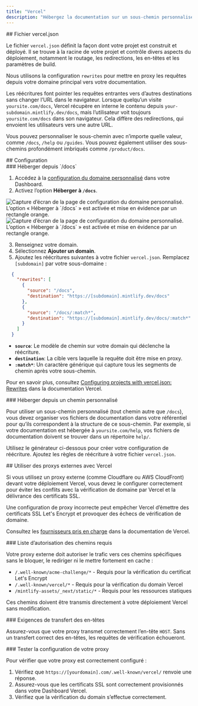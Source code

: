```yaml
---
title: "Vercel"
description: "Hébergez la documentation sur un sous-chemin personnalisé avec Vercel"
---
```




<div id="verceljson-file">
  ## Fichier vercel.json
</div>

Le fichier `vercel.json` définit la façon dont votre projet est construit et déployé. Il se trouve à la racine de votre projet et contrôle divers aspects du déploiement, notamment le routage, les redirections, les en-têtes et les paramètres de build.

Nous utilisons la configuration `rewrites` pour mettre en proxy les requêtes depuis votre domaine principal vers votre documentation.

Les réécritures font pointer les requêtes entrantes vers d’autres destinations sans changer l’URL dans le navigateur. Lorsque quelqu’un visite `yoursite.com/docs`, Vercel récupère en interne le contenu depuis `your-subdomain.mintlify.dev/docs`, mais l’utilisateur voit toujours `yoursite.com/docs` dans son navigateur. Cela diffère des redirections, qui envoient les utilisateurs vers une autre URL.

Vous pouvez personnaliser le sous-chemin avec n’importe quelle valeur, comme `/docs`, `/help` ou `/guides`. Vous pouvez également utiliser des sous-chemins profondément imbriqués comme `/product/docs`.

<div id="configuration">
  ## Configuration
</div>

<div id="host-from-docs">
  ### Héberger depuis `/docs`
</div>

1. Accédez à la [configuration du domaine personnalisé](https://dashboard.mintlify.com/settings/deployment/custom-domain) dans votre Dashboard.
2. Activez l’option **Héberger à `/docs`**.

<Frame>
  <img alt="Capture d’écran de la page de configuration du domaine personnalisé. L’option « Héberger à `/docs` » est activée et mise en évidence par un rectangle orange." src="/images/subpath/toggle-light.png" className="block dark:hidden" />

  <img alt="Capture d’écran de la page de configuration du domaine personnalisé. L’option « Héberger à `/docs` » est activée et mise en évidence par un rectangle orange." src="/images/subpath/toggle-dark.png" className="hidden dark:block" />
</Frame>

3. Renseignez votre domain.
4. Sélectionnez **Ajouter un domain**.
5. Ajoutez les réécritures suivantes à votre fichier `vercel.json`. Remplacez `[subdomain]` par votre sous-domaine :

```json
  {
    "rewrites": [
      {
        "source": "/docs",
        "destination": "https://[subdomain].mintlify.dev/docs"
      },
      {
        "source": "/docs/:match*",
        "destination": "https://[subdomain].mintlify.dev/docs/:match*"
      }
    ]
  }
```

* **`source`**: Le modèle de chemin sur votre domain qui déclenche la réécriture.
* **`destination`**: La cible vers laquelle la requête doit être mise en proxy.
* **`:match*`**: Un caractère générique qui capture tous les segments de chemin après votre sous-chemin.

Pour en savoir plus, consultez [Configuring projects with vercel.json: Rewrites](https://vercel.com/docs/projects/project-configuration#rewrites) dans la documentation Vercel.


<div id="host-from-custom-path">
  ### Héberger depuis un chemin personnalisé
</div>

Pour utiliser un sous-chemin personnalisé (tout chemin autre que `/docs`), vous devez organiser vos fichiers de documentation dans votre référentiel pour qu’ils correspondent à la structure de ce sous-chemin. Par exemple, si votre documentation est hébergée à `yoursite.com/help`, vos fichiers de documentation doivent se trouver dans un répertoire `help/`.

Utilisez le générateur ci-dessous pour créer votre configuration de réécriture. Ajoutez les règles de réécriture à votre fichier `vercel.json`.

<VercelJsonGenerator />

<div id="using-external-proxies-with-vercel">
  ## Utiliser des proxys externes avec Vercel
</div>

Si vous utilisez un proxy externe (comme Cloudflare ou AWS CloudFront) devant votre déploiement Vercel, vous devez le configurer correctement pour éviter les conflits avec la vérification de domaine par Vercel et la délivrance des certificats SSL.

Une configuration de proxy incorrecte peut empêcher Vercel d’émettre des certificats SSL Let's Encrypt et provoquer des échecs de vérification de domaine.

Consultez les [fournisseurs pris en charge](https://vercel.com/guides/how-to-setup-verified-proxy#supported-providers-verified-proxy-lite) dans la documentation de Vercel.

<div id="required-path-allowlist">
  ### Liste d’autorisation des chemins requis
</div>

Votre proxy externe doit autoriser le trafic vers ces chemins spécifiques sans le bloquer, le rediriger ni le mettre fortement en cache :

- `/.well-known/acme-challenge/*` - Requis pour la vérification du certificat Let's Encrypt
- `/.well-known/vercel/*` - Requis pour la vérification du domain Vercel
- `/mintlify-assets/_next/static/*` - Requis pour les ressources statiques

Ces chemins doivent être transmis directement à votre déploiement Vercel sans modification.

<div id="header-forwarding-requirements">
  ### Exigences de transfert des en-têtes
</div>

Assurez-vous que votre proxy transmet correctement l’en-tête `HOST`. Sans un transfert correct des en-têtes, les requêtes de vérification échoueront.

<div id="testing-your-proxy-setup">
  ### Tester la configuration de votre proxy
</div>

Pour vérifier que votre proxy est correctement configuré :

1. Vérifiez que `https://[yourdomain].com/.well-known/vercel/` renvoie une réponse.
2. Assurez-vous que les certificats SSL sont correctement provisionnés dans votre Dashboard Vercel.
3. Vérifiez que la vérification du domain s’effectue correctement.